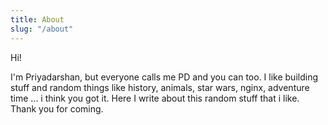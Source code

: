 ```yaml
---
title: About
slug: "/about"
---
```


Hi!

I'm Priyadarshan, but everyone calls me PD and you can too. I like building stuff and random things like history, animals, star wars, nginx, adventure time ... i think you got it. Here I write about this random stuff that i like. Thank you for coming.